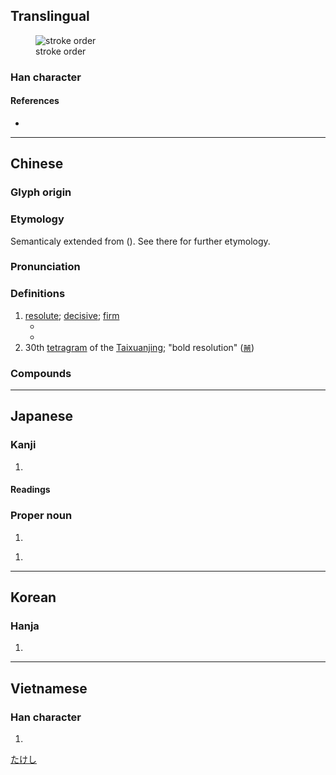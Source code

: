 {{character info}}
==Translingual==
[[File:毅 - U+06BC5 - KanjiVG stroke order.svg|thumb|stroke order]]

===Han character===
{{Han char|rn=79|rad=殳|as=11|sn=15|four=07247|canj=YOHNE|ids=⿰豙殳}}

====References====
* {{Han ref|kx=0587.140|dkj=16673|dj=0979.170|hdz=32165.050|uh=6BC5|ud=27589|bh=BCDD|bd=48349}}

----

==Chinese==
{{zh-forms|alt=⿱乙力-2nd round simp.}}

===Glyph origin===
{{Han etym}}
{{Han compound|豙|殳|t2=an ancient Chinese weapon|ls=psc|c1=p|c2=s}}

===Etymology===
Semanticaly extended from {{zh-l|豙|enraged pig}} ({{zh-ref|Schuessler, 2007}}). See there for further etymology.

===Pronunciation===
{{zh-pron
|m=yì
|m-s=
|c=ngai6
|c-t=
|g=
|h=pfs=
|j=
|mb=
|md=
|mn=gē/twv:gī
|mn-t=
|w=
|x=
|mc=y
|oc=y
|ma=
|cat=a
}}

===Definitions===
{{zh-hanzi}}

# [[resolute]]; [[decisive]]; [[firm]]
#* {{zh-x|曾{Zēng}子 曰：「士 不 可以 不 弘 毅，任 重 而 道 遠。仁 以 為 己 任，不 亦 重 乎？死 而 後 已，不 亦 遠 乎？」|The philosopher Zeng said, "The officer may not be without breadth of mind and '''vigorous endurance'''. His burden is heavy and his course is long. Perfect virtue is the burden which he considers it is his to sustain - is it not heavy? Only with death does his course stop - is it not long?"|ref=Analects}}
#* {{zh-x|寬 而 栗，柔 而 立，愿 而 恭，亂 而 敬，擾 而 毅，直 而 溫，簡 而 廉，剛 而 塞{sè}，彊 而 義。彰 厥 有 常，吉 哉！|Tolerant yet also firm; mild yet also steadfast; ingenuous yet also respectful; gubernatorial yet also reverent; permissive yet also '''resolute'''; straightforward yet also gracious; terse yet also incorruptible; stern yet also sincere; and stalwart yet also conscientious. Whoever displays those qualities consistently, is [a] good [official] indeed!|ref=Shujing}}
# 30th [[tetragram]] of the [[Taixuanjing]]; "bold resolution" ([[𝌣]])

===Compounds===
{{zh-der|堅毅|毅力|毅然|剛毅|堅毅不撓|堅毅不拔|剛毅木訥|剛毅果決|弘毅|嚴毅|樂毅論|沉毅|柳毅傳|毅然決然|果毅|毅勇|柳毅傳書|英毅}}

----

==Japanese==

===Kanji===
{{ja-kanji|grade=|rs=殳11}}

# {{rfdef|ja|sort=殳11}}

====Readings====
{{ja-readings
|goon=げ
|kanon=ぎ
|kanyoon=き
|kun=つよ-い, たけ-し
}}

===Proper noun===
{{ja-pos|proper|たけし}}

# {{given name|ja|male}}

{{ja-pos|proper|つよし}}

# {{given name|ja|male}}

[[Category:Japanese male given names|たけし]]

----

==Korean==

===Hanja===
{{ko-hanja|hangeul=의|eumhun=|rv=ui|mr=ŭi|y=uy}}

# {{rfdef|ko|sort=殳11}}

----

==Vietnamese==

===Han character===
{{vi-readings|reading=nghị|rs=殳11}}

# {{rfdef|vi|sort=殳11}}